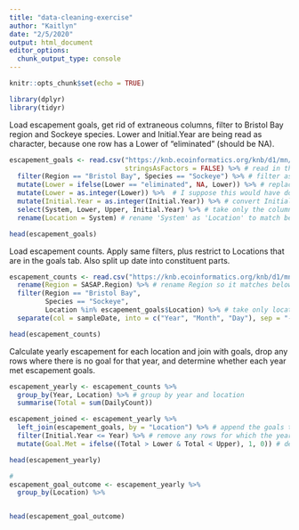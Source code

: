 ```yaml
---
title: "data-cleaning-exercise"
author: "Kaitlyn"
date: "2/5/2020"
output: html_document
editor_options: 
  chunk_output_type: console
---
```


```r
knitr::opts_chunk$set(echo = TRUE)
```

```r
library(dplyr)
library(tidyr)
```

Load escapement goals, get rid of extraneous columns, filter to Bristol Bay region and Sockeye species. Lower and Initial.Year are being read as character, because one row has a Lower of "eliminated" (should be NA).
```r
escapement_goals <- read.csv("https://knb.ecoinformatics.org/knb/d1/mn/v2/object/knb.92014.1",
                             stringsAsFactors = FALSE) %>% # read in the file
  filter(Region == "Bristol Bay", Species == "Sockeye") %>% # filter as instructed
  mutate(Lower = ifelse(Lower == "eliminated", NA, Lower)) %>% # replace "eliminated" with "NA"
  mutate(Lower = as.integer(Lower)) %>%  # I suppose this would have done the above for me?
  mutate(Initial.Year = as.integer(Initial.Year)) %>% # convert Initial.Year from character to integer
  select(System, Lower, Upper, Initial.Year) %>% # take only the columns we need
  rename(Location = System) # rename 'System' as 'Location' to match below (and it makes more sense to me)

head(escapement_goals)
```

Load escapement counts. Apply same filters, plus restrict to Locations that are in the goals tab. Also split up date into constituent parts.
```r
escapement_counts <- read.csv("https://knb.ecoinformatics.org/knb/d1/mn/v2/object/urn%3Auuid%3Af119a05b-bbe7-4aea-93c6-85434dcb1c5e", stringsAsFactors = FALSE) %>% # read in the file
  rename(Region = SASAP.Region) %>% # rename Region so it matches below
  filter(Region == "Bristol Bay",
         Species == "Sockeye",
         Location %in% escapement_goals$Location) %>% # take only locations that have goals
  separate(col = sampleDate, into = c("Year", "Month", "Day"), sep = "-", remove = FALSE) # split up date

head(escapement_counts)
```

Calculate yearly escapement for each location and join with goals, drop any rows where there is no goal for that year, and determine whether each year met escapement goals.
```r
escapement_yearly <- escapement_counts %>% 
  group_by(Year, Location) %>% # group by year and location
  summarise(Total = sum(DailyCount)) 

escapement_joined <- escapement_yearly %>% 
  left_join(escapement_goals, by = "Location") %>% # append the goals to yearly with a left_join
  filter(Initial.Year <= Year) %>% # remove any rows for which the year was BEFORE the goal was set
  mutate(Goal.Met = ifelse((Total > Lower & Total < Upper), 1, 0)) # determine whether count was within goal range

head(escapement_yearly)

#
escapement_goal_outcome <- escapement_yearly %>% 
  group_by(Location) %>% 


head(escapement_goal_outcome)

```


